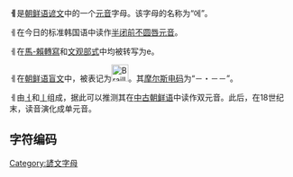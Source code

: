 {{Unreferenced|time=2015-06-15T04:39:16+00:00}} 

'''ㅔ'''是[[朝鲜语|朝鲜语]][[谚文|谚文]]中的一个[[元音|元音]]字母。该字母的名称为“에”。

ㅔ在今日的标准韩国语中读作[[半闭前不圆唇元音|半闭前不圆唇元音]]{{IPA|/e/}}。

ㅔ在[[馬科恩-賴肖爾轉寫系統|馬-賴轉寫]]和[[文化观光部2000年式|文观部式]]中均被转写为e。

ㅔ在[[朝鲜语盲文|朝鲜语盲文]]中，被表记为[[File:Braille_N.svg|30px]]。其[[摩尔斯电码|摩尔斯电码]]为“－・－－”。

ㅔ由[[ㅓ|ㅓ]]和[[ㅣ|ㅣ]]组成，据此可以推测其在[[中古朝鲜语|中古朝鲜语]]中读作双元音{{IPA|/əɪ/}}。此后，在18世纪末，读音演化成单元音。

== 字符编码 ==
{{諺文元音字母編碼|
| 홀소리=ㅔ | 홀소리 코드=U+3154 | 홀소리 HTML=&#12628;
| 첫가끝=ᅦ | 첫가끝 코드=U+1166 | 첫가끝 HTML=&#4454;
| 한양= | 한양 코드=U+F815 | 한양 HTML=&#63509;
| 반각=ￇ | 반각 코드=U+FFC7 | 반각 HTML=&#65479;
}}

{{writingsystem-stub}}
{{Hangul Jamo}}
{{諺文}}

[[Category:諺文字母|Category:諺文字母]]